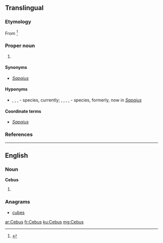 ==Translingual==
{{rfi}}
{{wikipedia|Gracile capuchin monkey}}
{{wikispecies}}

===Etymology===
From {{etyl|grc|mul}} {{term|||tr=kêbos|lang=grc|a long-tailed monkey}}<ref>{{cite-book|author=William Rossiter|year=1879|title=An illustrated dictionary of scientific terms|publisher=William Collins, Sons, and Company|location=London & Glasgow|isbn=0-548-93307-3|passage=}}</ref>

===Proper noun===
{{head|mul|proper noun|head=''Cebus''|g=m}}

# {{taxon|genus|subfamily|Cebinae|slender [[capuchin]] monkeys}}

====Synonyms====
* {{sense|genus}} ''[[Sapajus]]'' {{a|the oldest synonym}}

====Hyponyms====
* {{sense|genus}} {{taxlink|Cebus albifrons|species}}, {{taxlink|Cebus capucinus|species}}, {{taxlink|Cebus kaapori|species}}, {{taxlink|Cebus olivaceus|species}} - species, currently; {{taxlink|Cebus apella|species}}, {{taxlink|Cebus flavius|species}}, {{taxlink|Cebus libidinosus|species}}, {{taxlink|Cebus nigritus|species}}, {{taxlink|Cebus xanthosternos|species}} - species, formerly, now in ''[[Sapajus]]''

====Coordinate terms====
* {{sense|genus}} ''[[Sapajus]]'' {{qualifier|new}}

===References===
<references/>

----

==English==

===Noun===
'''Cebus'''

# {{plural of|Cebu}}

===Anagrams===
* [[cubes#English|cubes]]

[[ar:Cebus]]
[[fr:Cebus]]
[[ku:Cebus]]
[[mg:Cebus]]